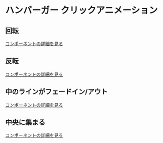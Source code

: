 # ハンバーガー クリックアニメーション


## 回転

<Story id="click-hamburger--rotate" />

[コンポーネントの詳細を見る](/story/click-hamburger--rotate)

## 反転

<Story id="click-hamburger--reverse" />

[コンポーネントの詳細を見る](/story/click-hamburger--reverse)

## 中のラインがフェードイン/アウト

<Story id="click-hamburger--fade" />

[コンポーネントの詳細を見る](/story/click-hamburger--fade)

## 中央に集まる

<Story id="click-hamburger--congregate" />

[コンポーネントの詳細を見る](/story/click-hamburger--congregate)
